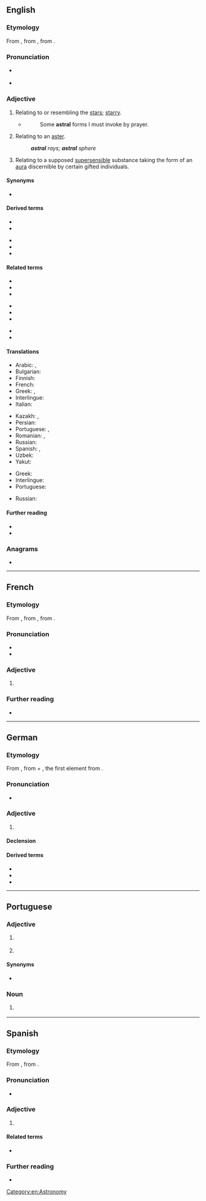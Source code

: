==English==

===Etymology===
From {{etyl|LL.|en}} {{m|la|astralis}}, from {{der|en|la|astrum||star}}, from {{der|en|grc|ἄστρον||star}}.

===Pronunciation===
* {{a|US}} {{IPA|en|/ˈæstɹəl/}}
* {{audio|en|en-us-astral.ogg|Audio (US)}}

===Adjective===
{{en-adj}}

# Relating to or resembling the [[star]]s; [[starry]].
#* {{rfdatek|en|John Dryden}}
#*: Some '''astral''' forms I must invoke by prayer.
# {{lb|en|biology}} Relating to an [[aster]].
#: '''''astral''' rays; '''astral''' sphere''
# {{lb|en|parapsychology|theosophy}} Relating to a supposed [[supersensible]] substance taking the form of an [[aura]] discernible by certain gifted individuals.

====Synonyms====
* {{sense|relating to stars}} {{l|en|starly}} {{qual|nonstandard}}

====Derived terms====
{{rel-top|Terms derived from ''astral''}}
* {{l|en|astral body}}
* {{l|en|astral crown}}
{{rel-mid}}
* {{l|en|astrally}}
* {{l|en|astral projection}}
* {{l|en|subastral}}
{{rel-bottom}}

====Related terms====
{{rel-top3|Terms etymologically related to ''astral''}}
* {{l|en|astrologist}}
* {{l|en|astrology}}
* {{l|en|astronomer}}
{{rel-mid3}}
* {{l|en|astronomical}}
* {{l|en|astronomically}}
* {{l|en|astronomy}}
{{rel-mid3}}
* {{l|en|astrometry}}
* {{l|en|astrophysics}}
{{rel-bottom}}

====Translations====
{{trans-top|relating to or resembling the stars}}
* Arabic: {{t|ar|نَجْمِيّ|m}}, {{t|ar|نَجْمِيَّة|f}}
* Bulgarian: {{t|bg|звезден}}
* Finnish: {{t+|fi|astraalinen}}
* French: {{t+|fr|astral}}
* Greek: {{t+|el|αστρικός|m}}, {{t|el|αστρώος|m}}
* Interlingue: {{t|ie|astral}}
* Italian: {{t+|it|astrale}}
{{trans-mid}}
* Kazakh: {{t|kk|жұлдыздық}}, {{t|kk|жұлдызды}}
* Persian: {{t+|fa|اختری|tr=axtarī}}
* Portuguese: {{t+|pt|astral}}, {{t+|pt|estelar}}
* Romanian: {{t+|ro|astral|m|n}}, {{t+|ro|stelar|m|n}}
* Russian: {{t+|ru|звёздный}}
* Spanish: {{t+|es|astral}}, {{t+|es|estelar}}
* Uzbek: {{t+|uz|yulduzli}}
* Yakut: {{t|sah|сулустаах}}
{{trans-bottom}}

{{trans-top|relating to a supposed supersensible substance}}
* Greek: {{t+|el|αστρικός|m}}
* Interlingue: {{t|ie|astral}}
* Portuguese: {{t+|pt|astral}}
{{trans-mid}}
* Russian: {{t+|ru|астра́льный}}
{{trans-bottom}}

====Further reading====
* {{R:Webster 1913}}
* {{R:Century 1911}}

===Anagrams===
* {{anagrams|en|a=aalrst|Lastra|Starla|altars|talars|tarsal}}

[[Category:en:Astronomy]]

----

==French==

===Etymology===
From {{etyl|LL.|fr}} {{m|la|astralis}}, from {{etyl|la|fr}} {{m|la|astrum||star}}, from {{etyl|grc|fr}} {{m|grc|ἄστρον||star}}.

===Pronunciation===
* {{fr-IPA}}
* {{audio|fr|Fr-astral.ogg|Audio}}

===Adjective===
{{fr-adj}}

# {{l|en|astral}}

===Further reading===
* {{R:TLFi}}

----

==German==

===Etymology===
From {{der|de|LL.|astralis}}, from {{der|de|la|astrum||star}} + {{m|la|-ālis}}, the first element from {{der|de|grc|ἄστρον||star}}.

===Pronunciation===
* {{rhymes|de|aːl}}

===Adjective===
{{de-adj|-}}

# {{l|en|astral}}

====Declension====
{{de-decl-adj-notcomp|astral}}

====Derived terms====
* {{l|de|Astralleib}}
* {{l|de|Astralprojektion}}
* {{l|de|Astralreise}}

----

==Portuguese==

===Adjective===
{{pt-adj|astra|l}}

# {{l|en|astral}} {{gloss|relating to or resembling the stars}}
# {{lb|pt|parapsychology|theosophy}} {{l|en|astral}} {{gloss|relating to a supposed supersensible substance}}

====Synonyms====
* {{sense|relating to or resembling the stars}} {{l|pt|estelar}}

===Noun===
{{pt-noun|m}}

# {{lb|pt|informal|usually with {{m|pt|alto}} or {{m|pt|baixo}}}} {{l|en|vibe}} {{gloss|the atmosphere of a person or situation}}

----

==Spanish==

===Etymology===
From {{der|es|LL.|astrālis}}, from {{der|es|la|astrum||star}}.

===Pronunciation===
* {{es-IPA}}

===Adjective===
{{es-adj|mf|pl=astrales}}

# {{l|en|astral}}

====Related terms====
* {{l|es|astro}}

===Further reading===
* {{R:DRAE}}